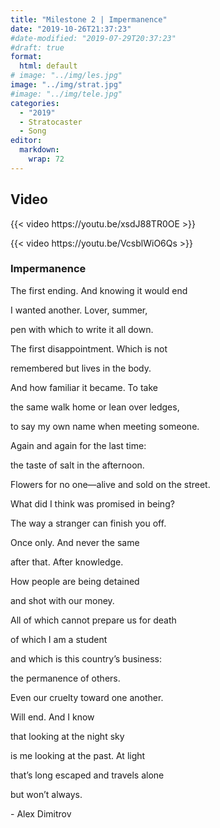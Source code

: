 ```yaml
---
title: "Milestone 2 | Impermanence"
date: "2019-10-26T21:37:23"
#date-modified: "2019-07-29T20:37:23"
#draft: true
format: 
  html: default
# image: "../img/les.jpg"
image: "../img/strat.jpg"
#image: "../img/tele.jpg"
categories:
  - "2019"
  - Stratocaster
  - Song
editor: 
  markdown: 
    wrap: 72
---
```


## Video

{{< video https://youtu.be/xsdJ88TR0OE >}}

{{< video https://youtu.be/VcsblWiO6Qs >}}

### Impermanence

The first ending. And knowing it would end

I wanted another. Lover, summer,

pen with which to write it all down.

The first disappointment. Which is not

remembered but lives in the body.

And how familiar it became. To take

the same walk home or lean over ledges,

to say my own name when meeting someone.

Again and again for the last time:

the taste of salt in the afternoon.

Flowers for no one---alive and sold on the street.

What did I think was promised in being?

The way a stranger can finish you off.

Once only. And never the same

after that. After knowledge.

How people are being detained

and shot with our money.

All of which cannot prepare us for death

of which I am a student

and which is this country's business:

the permanence of others.

Even our cruelty toward one another.

Will end. And I know

that looking at the night sky

is me looking at the past. At light

that's long escaped and travels alone

but won't always.

\- Alex Dimitrov
